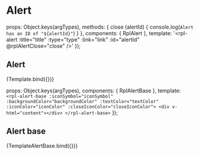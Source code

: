 
<Meta title="Molecules/Alert" />

# Alert

  props: Object.keys(argTypes),
  methods: {
    close (alertId) {
      console.log(`Alert has an ID of "${alertId}"`)
    }
  },
  components: { RplAlert },
  template: '<rpl-alert :title="title" :type="type" :link="link" :id="alertId" @rplAlertClose="close" />'
});

## Alert

<Canvas>
  <Story
    name="Alert"
    argTypes={{
      type: {
        control: {
          type: 'select',
          options: {
            'Emergency': 'Emergency',
            'Fire': 'Fire',
            'Flood': 'Flood',
            'Medical': 'Medical',
            'Lightning': 'Lightning',
            'Pollution': 'Pollution',
            'Heat wave': 'Heat wave',
            'Traffic': 'Traffic'
          }
        }
      }
    }}
    args={{
      title: 'This is an emergency alert.',
      type: 'Emergency',
      link: { text: 'Find out more', url: '#' },
      alertId: 'test_id'
    }}
  >
    {Template.bind({})}
  </Story>
</Canvas>

<ArgsTable of={RplAlert} />

  props: Object.keys(argTypes),
  components: { RplAlertBase },
  template: `
    <rpl-alert-base :iconSymbol="iconSymbol" :backgroundColor="backgroundColor" :textColor="textColor" :iconColor="iconColor" :closeIconColor="closeIconColor">
      <div v-html="content"></div>
    </rpl-alert-base>
  `
});

## Alert base

<Canvas>
  <Story
    name="Alert base"
    args={{
      content: 'Draft only and not yet published',
      iconSymbol: 'alert_information',
      iconColor: 'white',
      closeIconColor: 'white',
      backgroundColor: 'dark_neutral',
      textColor: 'white'
    }}
  >
    {TemplateAlertBase.bind({})}
  </Story>
</Canvas>

<ArgsTable of={RplAlertBase} />
